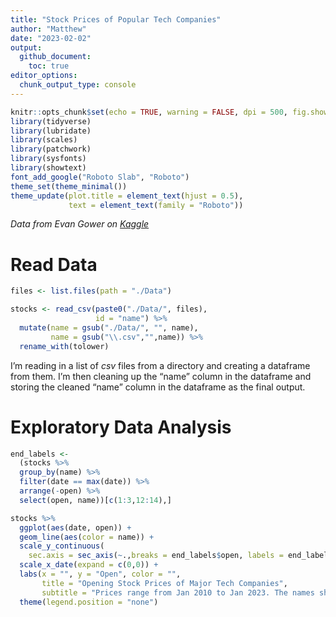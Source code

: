 ```yaml
---
title: "Stock Prices of Popular Tech Companies"
author: "Matthew"
date: "2023-02-02"
output: 
  github_document:
    toc: true
editor_options: 
  chunk_output_type: console
---
```


```r
knitr::opts_chunk$set(echo = TRUE, warning = FALSE, dpi = 500, fig.showtext = TRUE)
library(tidyverse)
library(lubridate)
library(scales)
library(patchwork)
library(sysfonts)
library(showtext)
font_add_google("Roboto Slab", "Roboto")
theme_set(theme_minimal())
theme_update(plot.title = element_text(hjust = 0.5),
             text = element_text(family = "Roboto"))
```

*Data from Evan Gower on [Kaggle](https://www.kaggle.com/datasets/evangower/big-tech-stock-prices?resource=download&select=TSLA.csv)*

# Read Data

```r
files <- list.files(path = "./Data")

stocks <- read_csv(paste0("./Data/", files), 
                   id = "name") %>% 
  mutate(name = gsub("./Data/", "", name),
         name = gsub("\\.csv","",name)) %>% 
  rename_with(tolower)
```

I'm reading in a list of *csv* files from a directory and creating a dataframe from them. I'm then cleaning up the "name" column in the dataframe and storing the cleaned "name" column in the dataframe as the final output.

# Exploratory Data Analysis

```r
end_labels <- 
  (stocks %>% 
  group_by(name) %>% 
  filter(date == max(date)) %>% 
  arrange(-open) %>% 
  select(open, name))[c(1:3,12:14),]

stocks %>% 
  ggplot(aes(date, open)) +
  geom_line(aes(color = name)) +
  scale_y_continuous(
    sec.axis = sec_axis(~.,breaks = end_labels$open, labels = end_labels$name)) +
  scale_x_date(expand = c(0,0)) +
  labs(x = "", y = "Open", color = "",
       title = "Opening Stock Prices of Major Tech Companies",
       subtitle = "Prices range from Jan 2010 to Jan 2023. The names shown are\nthe top and bottom 3 tech stocks at the most recent date.") +
  theme(legend.position = "none")
```
